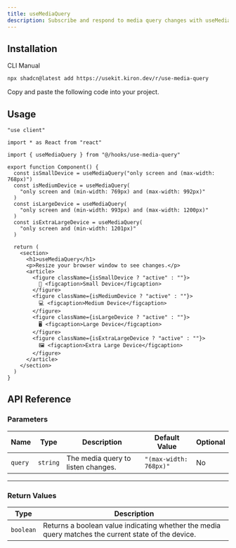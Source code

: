 ```yaml
---
title: useMediaQuery
description: Subscribe and respond to media query changes with useMediaQuery.
---
```


<ComponentPreview name="use-media-query-demo" />

## Installation

<Tabs defaultValue="cli">

<TabsList>
  <TabsTrigger value="cli">CLI</TabsTrigger>
  <TabsTrigger value="manual">Manual</TabsTrigger>
</TabsList>

<TabsContent value="cli">

```bash
npx shadcn@latest add https://usekit.kiron.dev/r/use-media-query
```

</TabsContent>

<TabsContent value="manual">

<Steps>

<Step>Copy and paste the following code into your project.</Step>

<ComponentSource name="use-media-query" />

</Steps>

</TabsContent>

</Tabs>

## Usage

```tsx {5, 8-17}
"use client"

import * as React from "react"

import { useMediaQuery } from "@/hooks/use-media-query"

export function Component() {
  const isSmallDevice = useMediaQuery("only screen and (max-width: 768px)")
  const isMediumDevice = useMediaQuery(
    "only screen and (min-width: 769px) and (max-width: 992px)"
  )
  const isLargeDevice = useMediaQuery(
    "only screen and (min-width: 993px) and (max-width: 1200px)"
  )
  const isExtraLargeDevice = useMediaQuery(
    "only screen and (min-width: 1201px)"
  )

  return (
    <section>
      <h1>useMediaQuery</h1>
      <p>Resize your browser window to see changes.</p>
      <article>
        <figure className={isSmallDevice ? "active" : ""}>
          📱 <figcaption>Small Device</figcaption>
        </figure>
        <figure className={isMediumDevice ? "active" : ""}>
          💻 <figcaption>Medium Device</figcaption>
        </figure>
        <figure className={isLargeDevice ? "active" : ""}>
          🖥️ <figcaption>Large Device</figcaption>
        </figure>
        <figure className={isExtraLargeDevice ? "active" : ""}>
          🖼️ <figcaption>Extra Large Device</figcaption>
        </figure>
      </article>
    </section>
  )
}
```

## API Reference

### Parameters

| Name    | Type     | Description                        | Default Value          | Optional |
| ------- | -------- | ---------------------------------- | ---------------------- | -------- |
| `query` | `string` | The media query to listen changes. | `"(max-width: 768px)"` | No       |

---

### Return Values

| Type      | Description                                                                                         |
| --------- | --------------------------------------------------------------------------------------------------- |
| `boolean` | Returns a boolean value indicating whether the media query matches the current state of the device. |
